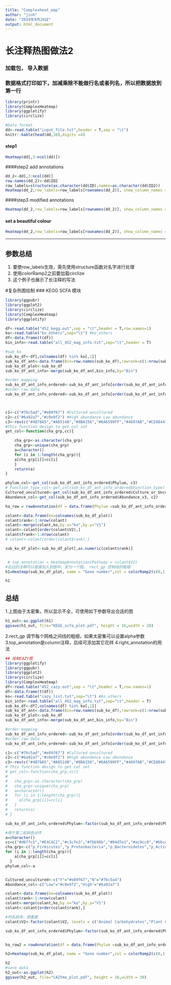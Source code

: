 ```yaml
---
title: "Complexheat_map"
author: "jinh"
date: "2019年9月26日"
output: html_document
---
```


# 长注释热图做法2
### 加载包， 导入数据
### 数据格式打印如下，加减乘除不能做行名或者列名，所以把数据放到第一行

```r
library(printr)
library(ComplexHeatmap)
library(ggplotify)
library(circlize)

#Data format
dd<-read.table("input_file.txt",header = T,sep = "\t")
knitr::kable(head(dd,10),digits =4)
```
#### step1
```r
Heatmap(dd[,3:ncol(dd)])
```
####step2 add annotations
```r
dd_2<-dd[,3:ncol(dd)]
row.names(dd_2)<-dd$ID2
row_labels=structure(as.character(dd$ID),names=as.character(dd$ID2))
Heatmap(dd_2,row_labels=row_labels[rownames(dd_2)], show_column_names = T, cluster_rows = F,show_row_names=T)
```
####step3 modified annotations
```r
Heatmap(dd_2,row_labels=row_labels[rownames(dd_2)], show_column_names = T, cluster_rows = F,show_row_names=T,row_names_gp = gpar(fontsize = 5))
```
#### set a beautiful colour
```r
Heatmap(dd_2,row_labels=row_labels[rownames(dd_2)], show_column_names = T, cluster_rows = F,show_row_names=T,row_names_gp = gpar(fontsize = 5),col = colorRamp2(c(5,0,-5,10,-15),c( "white","#fdbe85","#fd8d3c","#e6550d","#a63603")))
```

***
## 参数总结
1. 要使row_labels生效，需先使用structure函数对名字进行处理
2. 使用colorRamp2之前要加载circlize
3. 这个例子也展示了长注释的写法

#复杂热图绘制
### KEGG SCFA 模块
```r
library(ggpubr)
library(ggplot2)
library(circlize)
library(ComplexHeatmap)
library(ggplotify)
```

```r
df<-read.table("452_kegg.out",sep = "\t",header = T,row.names=1)
ko<-read.table("ko_others",sep="\t") #ko_others
df<-data.frame(t(df))
bin_info<-read.table("all_452_mag_info.txt",sep="\t",header = T)

#sub ko
sub_ko_df<-df[,colnames(df) %in% ko[,1]]
sub_ko_df_ant<-data.frame(Bin=row.names(sub_ko_df),rawrank=c(1:nrow(sub_ko_df)))
sub_ko_df_plot<-sub_ko_df
sub_ko_df_ant_info<-merge(sub_ko_df_ant,bin_info,by="Bin")

#order mapping 
sub_ko_df_ant_info_ordered<-sub_ko_df_ant_info[order(sub_ko_df_ant_info$rawrank),]
#order raw data
sub_ko_df_ant_info_ordered<-sub_ko_df_ant_info[order(sub_ko_df_ant_info$rawrank),]



c1<-c("#76c5ad","#e89f67") #Cultured uncultured
c2<-c("#6a92a7","#c0e9f2") #High abundance Low abundance
c3<-rev(c("#4B78A5","#A8514B","#8BA156","#6A6599FF","#4697AB","#CE8844","#5A8CBF","#A20056B2","#008B45B2","#BB0021B2","#54B0C5","#D5928F","#90ACD2","#F39B7FB2","#BBCE95","#AC9CC0","#84D7E1FF","#FBB98B","#C3CFE3","#E4C4C2","#D6E1C5"))
#This function design to get col set
get_col<-function(cha_grp,cc){

	cha_grp<-as.character(cha_grp)
	cha_grp<-unique(cha_grp)
	a=character()
	for (i in 1:length(cha_grp)){
	a[cha_grp[i]]=cc[i]
	}
	return(a)
}

phylum_col<-get_col(sub_ko_df_ant_info_ordered$Phylum, c3)
# Function_type_col<-get_col(sub_ko_df_ant_info_ordered$Function_type)
Cultured_uncultured<-get_col(sub_ko_df_ant_info_ordered$Culture_or_Unculture,c1)
Abundance_col<-get_col(sub_ko_df_ant_info_ordered$Abundance_v3, c2)

ha_row = rowAnnotation(df = data.frame(Phylum =sub_ko_df_ant_info_ordered$Phylum, Cultured_uncultured = sub_ko_df_ant_info_ordered$Culture_or_Unculture, Abundance=sub_ko_df_ant_info_ordered$Abundance_v3), col = list(Phylum = phylum_col, Cultured_uncultured=Cultured_uncultured, Abundance=Abundance_col), width = unit(0.5, "cm"))

colant<-data.frame(ko=colnames(sub_ko_df_plot))
colant$rank<-1:nrow(colant)
colant<-merge(colant,ko,by.x="ko",by.y="V1")
colant<-colant[order(colant$V2),]
colant$frank<-1:nrow(colant)
# colant<-colant[order(colant$rank),]

sub_ko_df_plot<-sub_ko_df_plot[,as.numeric(colant$rank)]


 # top_annotation = HeatmapAnnotation(Pathway = colant$V2)
#右边的注释可以直接加入到图中，变为一个图， rect_gp 控制线的粗细
h1=Heatmap(sub_ko_df_plot, name = "Gene number",col = colorRamp2(c(0,1,10,100),c( "white","orange","#d73027","#762a83")),cluster_rows = T,show_column_names=T,cluster_columns=F,rect_gp = gpar(col = "gray",lwd = 0.01,alpha=0.2), row_names_gp = gpar(fontsize = 1) ,column_names_gp = gpar(fontsize = 2),column_names_side = "top",top_annotation = HeatmapAnnotation(Pathway = colant$V2),column_split =colant$V2 ,show_row_names=T,row_split=sub_ko_df_ant_info_ordered$Sample,right_annotation=ha_row)

h1
```

## 总结
1.上图由于太密集，所以显示不全，可使用如下参数导出合适的图

```r
h1_out<-as.ggplot(h1)
ggsave(h1_out, file="KEGG_scfa_plot.pdf", height = 16,width = 20)
```

2.rect_gp 调节每个网格之间线的粗细，如果太密集可以设置alpha参数
3.top_annotation是column注释，后续可添加其它花样
4.right_annotation的用法

```r
## 绘制CAZY图
library(ggplotify)
library(ggpubr)
library(ggplot2)
library(circlize)
library(ComplexHeatmap)
df<-read.table("452_cazy.out",sep = "\t",header = T,row.names=1)
df<-data.frame(t(df))
ko<-read.table("cazy_list.txt",sep="\t") #ko_others
bin_info<-read.table("all_452_mag_info.txt",sep="\t",header = T)
sub_ko_df<-df[,colnames(df) %in% ko[,1]]
sub_ko_df_ant<-data.frame(Bin=row.names(sub_ko_df),rawrank=c(1:nrow(sub_ko_df)))
sub_ko_df_plot<-sub_ko_df
sub_ko_df_ant_info<-merge(sub_ko_df_ant,bin_info,by="Bin")

#order mapping 
sub_ko_df_ant_info_ordered<-sub_ko_df_ant_info[order(sub_ko_df_ant_info$rawrank),]
#order raw data
sub_ko_df_ant_info_ordered<-sub_ko_df_ant_info[order(sub_ko_df_ant_info$rawrank),]

c1<-c("#76c5ad","#e89f67") #Cultured uncultured
c2<-c("#6a92a7","#c0e9f2") #High abundance Low abundance
c3<-rev(c("#4B78A5","#A8514B","#8BA156","#6A6599FF","#4697AB","#CE8844","#5A8CBF","#A20056B2","#008B45B2","#BB0021B2","#54B0C5","#D5928F","#90ACD2","#F39B7FB2","#BBCE95","#AC9CC0","#84D7E1FF","#FBB98B","#C3CFE3","#E4C4C2","#D6E1C5"))
# This function design to get col set
# get_col<-function(cha_grp,cc){
# 
#   cha_grp<-as.character(cha_grp)
#   cha_grp<-unique(cha_grp)
#   a=character()
#   for (i in 1:length(cha_grp)){
#     a[cha_grp[i]]=cc[i]
#   }
#   return(a)
# }

sub_ko_df_ant_info_ordered$Phylum<-factor(sub_ko_df_ant_info_ordered$Phylum, levels=c("p_Firmicutes","p_Proteobacteria","p_Bacteroidetes","p_Actinobacteria","p_Fusobacteria","p_Verrucomicrobia","p_Euryarchaeota"))

#用于第二轮颜色对齐
a=character()
cc=c("#d6ffc5","#E4C4C2","#c3cfe3","#fbb98b","#84d7e1","#ac9cc0","#bbce95")
cha_grp<-c("p_Firmicutes","p_Proteobacteria","p_Bacteroidetes","p_Actinobacteria","p_Fusobacteria","p_Verrucomicrobia","p_Euryarchaeota")
for (i in 1:length(cha_grp)){
    a[cha_grp[i]]=cc[i]
  }
phylum_col<-a


Cultured_uncultured<-c("Y"="#e89f67","N"="#76c5ad")
Abundance_col<-c("Low"="#c0e9f2","High"="#6a92a7")

colant<-data.frame(ko=colnames(sub_ko_df_plot))
colant$rank<-1:nrow(colant)
colant<-merge(colant,ko,by.x="ko",by.y="V1")
colant<-colant[order(colant$rank),]

#列名排序，很重要
colant$V2<-factor(colant$V2, levels = c("Animal Carbohydrates","Plant Cell Wall Carbohydrates","Mucin","pectin","Sucrose/Fructans","Starch","xylan","Cellulose","Other"))

sub_ko_df_ant_info_ordered$Phylum<-factor(sub_ko_df_ant_info_ordered$Phylum, levels=c("p_Firmicutes","p_Proteobacteria","p_Bacteroidetes","p_Actinobacteria","p_Fusobacteria","p_Verrucomicrobia","p_Euryarchaeota"))


ha_row2 = rowAnnotation(df = data.frame(Phylum =sub_ko_df_ant_info_ordered$Phylum, Cultured_uncultured = sub_ko_df_ant_info_ordered$Culture_or_Unculture, Abundance=sub_ko_df_ant_info_ordered$Abundance_v3), col = list(Phylum = phylum_col, Cultured_uncultured=Cultured_uncultured, Abundance=Abundance_col), width = unit(0.5, "cm"))

h2=Heatmap(sub_ko_df_plot, name = "Gene number",col = colorRamp2(c(0,1,10,100),c( "white","orange","#d73027","#762a83")),cluster_rows = T,show_column_names=T,cluster_columns=F,rect_gp = gpar(col = "gray",lwd = 0.01,alpha=0.2), row_names_gp = gpar(fontsize = 1) ,column_names_gp = gpar(fontsize = 2),column_names_side = "top",top_annotation = HeatmapAnnotation(Pathway = colant$V2),column_split =colant$V2 ,show_row_names=T,row_split=sub_ko_df_ant_info_ordered$Sample,right_annotation=ha_row2)

h2
#save data
h2_out<-as.ggplot(h2)
ggsave(h2_out, file="CAZYme_plot.pdf", height = 16,width = 20)
```
